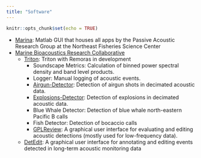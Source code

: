 ```yaml
---
title: "Software"
---
```


```r
knitr::opts_chunk$set(echo = TRUE)
```

* [Marina](https://github.com/NEFSC/READ-PSB-Marina): Matlab GUI that houses all apps by the Passive Acoustic Research Group at the Northeast Fisheries Science Center
* [Marine Bioacoustics Research Collaborative](https://github.com/MarineBioAcousticsRC)
  * [Triton](https://github.com/MarineBioAcousticsRC/Triton): Triton with Remoras in development
    - Soundscape Metrics: Calculation of binned power spectral density and band level products.
    - Logger: Manual logging of acoustic events.
    - [Airgun-Detector](https://github.com/MarineBioAcousticsRC/Airgun-Detector): Detection of airgun shots in decimated acoustic data.
    - [Explosions-Detector](https://github.com/MarineBioAcousticsRC/Explosions-Detector): Detection of explosions in decimated acoustic data.
    - Blue Whale Detector: Detection of blue whale north-eastern Pacific B calls
    - Fish Detector: Detection of bocaccio calls
    - [GPLReview](https://github.com/MarineBioAcousticsRC/GPLReview): A graphical user interface for evaluating and editing acoustic detections (mostly used for low-frequency data).
  * [DetEdit](https://github.com/MarineBioAcousticsRC/DetEdit): A graphical user interface for annotating and editing events detected in long-term acoustic monitoring data
